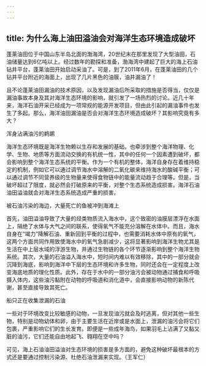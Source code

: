 ```yaml
---
---
---
```

title: 为什么海上油田溢油会对海洋生态环境造成破坏
---




蓬莱油田位于中国山东半岛北面的渤海湾，20世纪末在那里发现了大型油田，石油储量达到6亿吨以上。经过数年的勘探和准备，渤海湾中建起了巨大的海上石油钻井平台，蓬莱油田开始启动采油了。可是，到了2011年6月，在蓬莱油田的几个钻井平台附近的海面上，出现了几片黑色的油膜，油井漏油了！

且不论蓬莱油田漏油的技术原因，以及发现漏油后所采取的措施是否得当，仅仅是漏油事故本身及其对海洋生态环境的影响，就引发了一场热烈的讨论。近几十年来，海洋石油开采已经成为一项常规的能源开发项目，但由此引起的漏油事件也发生了多起。那么，海洋油田漏油是否会对海洋生态环境造成破坏？其影响究竟有多大？

浑身沾满油污的鹈鹕



海洋生态环境既是海洋生物赖以生存和发展的基础，也牵涉到整个海洋物理、化学、生物、地质等方面流动交换的有机统一性，其中的任何一个因素遭到破坏，都会影响到整个海洋生态系统的平衡。作为一个有机的整体，海洋自身存在着维持稳定的机制，例如它可以通过调节海水中溶解的二氧化碳来维持海水的酸碱平衡；可以通过调节不同营养级的生物量来使得食物链中的能量流动趋于合理等。但是，当破坏超过了限度，就必然会打破原来的平衡，对整个生态系统造成损害。海洋石油油田溢油就会对海洋生态系统造成严重的损害。

被石油污染的海边，大量死亡的鱼被冲到海滩上



首先，油田溢油导致了大量的烃类物质流入海水中，这个致密的油膜层漂浮在水面上，隔绝了水体与大气之间的联系，使得氧气不能充分溶解在水体中。而且，海水自身在“竭力”降解石油、重新回到平衡的过程中，也需要消耗水体中原有的氧气，这两个方面共同作用致使海水中的氧气急剧减少，这将显著影响到海洋生物尤其是生活在中上层水域的浮游生物，并通过生物链的各个环节逐渐影响到整个海洋生物系统。其次，大量的石油溢入海水中，短时间内难以有效移除，其中的一部分就会沉降到海底，影响到海洋中下层的生态环境和许多生物，同时还会在一定程度上改变海底地质的理化性质。此外，存在于水中的一部分油污会被动物通过捕食和呼吸摄入体内，这些油污黏附在动物的呼吸道和消化道中，会直接影响动物的新陈代谢，甚至直接导致其死亡。

船只正在收集泄漏的石油



一些对于环境改变比较敏感的动物，一旦发现油污就会及时逃离，但对其他一些生物，特别是动物幼体和卵，由于主要生活在近岸或是水面上，泄漏的油污会将它们包裹，严重影响它们的生长发育。即便是一些成年海鸟，如果羽毛上沾满了又黏又脏的油污，它们还能自由地起飞、翱翔在空中吗？

可见，海上石油油田溢油对生态环境的损害是多方面的，避免这种破坏最根本的方式还是要通过控制污染源、杜绝石油泄漏来实现。（王军仁）